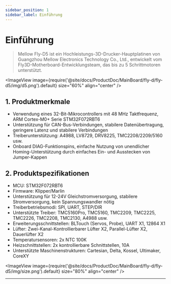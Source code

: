 ```yaml
---
sidebar_position: 1
sidebar_label: Einführung
---
```



# Einführung

> Mellow Fly-D5 ist ein Hochleistungs-3D-Drucker-Hauptplatinen von Guangzhou Mellow Electronics Technology Co., Ltd., entwickelt vom Fly3D-Motherboard-Entwicklungsteam, das bis zu 5 Schrittmotoren unterstützt.

<ImageView image={require('@site/docs/ProductDoc/MainBoard/fly-d/fly-d5/img/d5.png').default} size="60%" align="center" />

## **1. Produktmerkmale**

* Verwendung eines 32-Bit-Mikrocontrollers mit 48 MHz Taktfrequenz, ARM Cortex-M0+ Serie STM32F072RBT6
* Unterstützung für CAN-Bus-Verbindungen, stabilere Datenübertragung, geringere Latenz und stabilere Verbindungen
* Treiberunterstützung: A4988, LV8729, DRV8225, TMC2208/2209/5160 usw.
* Onboard DIAG-Funktionspins, einfache Nutzung von unendlicher Homing-Unterstützung durch einfaches Ein- und Ausstecken von Jumper-Kappen

## 2. Produktspezifikationen

* MCU: STM32F072RBT6
* Firmware: Klipper/Marlin
* Unterstützung für 12-24V Gleichstromversorgung, stabilere Stromversorgung, kein Spannungswandler nötig
* Treiberbetriebsmodi: SPI, UART, STEP/DIR
* Unterstützte Treiber: TMC5160Pro, TMC5160, TMC2209, TMC2225, TMC2226, TMC2208, TMC2130, A4988 usw.
* Erweiterungsschnittstellen: BLTouch (Servos, Probe), UART X1, 12864 X1
* Lüfter: Zwei-Kanal-Kontrollierbarer Lüfter X2, Parallel-Lüfter X2, Dauerlüfter X2
* Temperatursensoren: 2x NTC 100K
* Heizschnittstellen: 2x kontrollierbare Schnittstellen, 10A
* Unterstützte Maschinenstrukturen: Cartesian, Delta, Kossel, Ultimaker, CoreXY

<ImageView image={require('@site/docs/ProductDoc/MainBoard/fly-d/fly-d5/img/size.png').default} size="80%" align="center" />

----